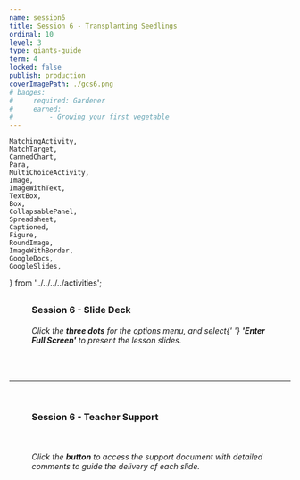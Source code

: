 ```yaml
---
name: session6
title: Session 6 - Transplanting Seedlings
ordinal: 10
level: 3
type: giants-guide
term: 4
locked: false
publish: production
coverImagePath: ./gcs6.png
# badges:
#     required: Gardener
#     earned:
#         - Growing your first vegetable
---
```


    MatchingActivity,
    MatchTarget,
    CannedChart,
    Para,
    MultiChoiceActivity,
    Image,
    ImageWithText,
    TextBox,
    Box,
    CollapsablePanel,
    Spreadsheet,
    Captioned,
    Figure,
    RoundImage,
    ImageWithBorder,
    GoogleDocs,
    GoogleSlides,
} from '../../../../activities';



##

###

<Figure>
    <h3>
        <b>Session 6 - Slide Deck</b>
    </h3>
</Figure>

<GoogleSlides
    googleId="2PACX-1vTU5qo14r8ZKwJRRlyGiLNXiUrc9AEG0xj4BlFVIJyqtCw4HLy7eGrwbfg85ijYqimMbVFoaKkCiP4K"
    googlePdfId="1e6HSb8M4qXPokpnTAEaMhaspQgeIC3JOV_qpHil8weQ"
/>

<Figure>
    <h6>
        Click the <b>three dots</b> for the options menu, and select{' '}
        <b>'Enter Full Screen'</b> to present the lesson slides.
    </h6>
</Figure>

<br />

<hr />

<br />

###

<Figure>
    <h3>
        <b>Session 6 - Teacher Support</b>
    </h3>
</Figure>

<Figure>
    <a
        href={
            'https://docs.google.com/document/d/1GJJm8hyxnV8DlbcymVae1AfMwMKJxng6jDxKv_eIOEY/preview'
        }
        target={'_blank'}
    >
        <ImageWithBorder src={button} />
    </a>
</Figure>

<br />

<Figure>
    <h6>
        Click the <b>button</b> to access the support document with detailed
        comments to guide the delivery of each slide.
    </h6>
</Figure>

<br />
<br />
<br />
